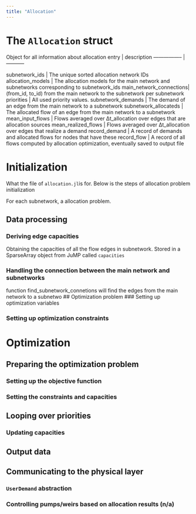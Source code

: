 ```yaml
---
title: "Allocation"
---
```


# The `Allocation` struct
Object for all information about allocation
entry                   |  description
-----------------       |  -----------

subnetwork_ids          | The unique sorted allocation network IDs
allocation_models       | The allocation models for the main network and subnetworks corresponding to subnetwork_ids
main_network_connections| (from_id, to_id) from the main network to the subnetwork per subnetwork
priorities              | All used priority values.
subnetwork_demands      | The demand of an edge from the main network to a subnetwork
subnetwork_allocateds   | The allocated flow of an edge from the main network to a subnetwork
mean_input_flows        | Flows averaged over Δt_allocation over edges that are allocation sources
mean_realized_flows     | Flows averaged over Δt_allocation over edges that realize a demand
record_demand           | A record of demands and allocated flows for nodes that have these
record_flow             | A record of all flows computed by allocation optimization, eventually saved to output file

# Initialization
What the file of `allocation.jl`is for. Below is the steps of allocation problem initialization

For each subnetwork, a allocation problem.

## Data processing
### Deriving edge capacities
Obtaining the capacities of all the flow edges in subnetwork. Stored in a SparseArray object from JuMP called `capacities`

### Handling the connection between the main network and subnetworks
function find_subnetwork_connetions will find the edges from the main network to a subnetwo
## Optimization problem
### Setting up optimization variables

### Setting up optimization constraints


# Optimization

## Preparing the optimization problem
### Setting up the objective function
### Setting the constraints and capacities

## Looping over priorities
### Updating capacities

## Output data

## Communicating to the physical layer

### `UserDemand` abstraction
### Controlling pumps/weirs based on allocation results (n/a)
